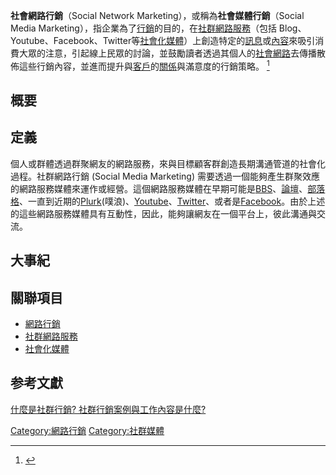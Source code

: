 '''社會網路行銷'''（Social Network Marketing），或稱為'''社會媒體行銷'''（Social Media Marketing），指企業為了[[行銷|行銷]]的目的，在[[社群網路服務|社群網路服務]]（包括 Blog、Youtube、Facebook、Twitter等[[社會化媒體|社會化媒體]]）上創造特定的[[訊息|訊息]]或[[內容|內容]]來吸引消費大眾的注意，引起線上民眾的討論，並鼓勵讀者透過其個人的[[社會網路|社會網路]]去傳播散佈這些行銷內容，並進而提升與[[客戶|客戶]]的[[關係|關係]]與滿意度的行銷策略。
<ref name="">
{{Cite book zh 
| author = 林東清
| title = 資訊管理：e化企業的核心競爭能力
| location = 臺北市
| publisher = 智勝文化
| date = 2010
| pages = 266
| id = ISBN 978-957729-810-2 }}</ref>

==概要==

==定義==
個人或群體透過群聚網友的網路服務，來與目標顧客群創造長期溝通管道的社會化過程。社群網路行銷 (Social Media Marketing) 需要透過一個能夠產生群聚效應的網路服務媒體來運作或經營。這個網路服務媒體在早期可能是[[BBS|BBS]]、[[論壇|論壇]]、[[部落格|部落格]]、一直到近期的[[Plurk|Plurk]](噗浪)、[[Youtube|Youtube]]、[[Twitter|Twitter]]、或者是[[Facebook|Facebook]]。由於上述的這些網路服務媒體具有互動性，因此，能夠讓網友在一個平台上，彼此溝通與交流。

==大事紀==

==關聯項目==
*[[網路行銷|網路行銷]]
*[[社群網路服務|社群網路服務]]
*[[社會化媒體|社會化媒體]]

==参考文獻==
<div class="references-small">
<references />
[https://mtmgseo.com/%e4%bb%80%e9%ba%bc%e6%98%af%e7%a4%be%e7%be%a4%e8%a1%8c%e9%8a%b7-%e7%a4%be%e7%be%a4%e8%a1%8c%e9%8a%b7%e6%a1%88%e4%be%8b%e8%88%87%e5%b7%a5%e4%bd%9c%e5%85%a7%e5%ae%b9%e6%98%af%e4%bb%80%e9%ba%bc/ 什麼是社群行銷? 社群行銷案例與工作內容是什麼?] {{Wayback|url=https://mtmgseo.com/%e4%bb%80%e9%ba%bc%e6%98%af%e7%a4%be%e7%be%a4%e8%a1%8c%e9%8a%b7-%e7%a4%be%e7%be%a4%e8%a1%8c%e9%8a%b7%e6%a1%88%e4%be%8b%e8%88%87%e5%b7%a5%e4%bd%9c%e5%85%a7%e5%ae%b9%e6%98%af%e4%bb%80%e9%ba%bc/ |date=20211027151333 }}
</div>


[[Category:網路行銷|Category:網路行銷]]
[[Category:社群媒體|Category:社群媒體]]
